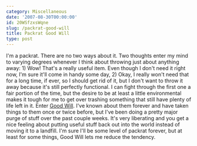 ```yaml
---
category: Miscellaneous
date: '2007-08-30T00:00:00'
id: 20WSfzxsWqne
slug: /packrat-good-will
title: Packrat Good Will
type: post
---
```


I'm a packrat. There are no two ways about it. Two thoughts enter
my mind to varying degrees whenever I think about throwing just
about anything away: 1) Wow! That's a really useful item. Even
though I don't need it right now, I'm sure it'll come in handy some
day, 2) Okay, I really won't need that for a long time, if ever, so
I should get rid of it, but I don't want to throw it away because
it's still perfectly functional. I can fight through the first one
a fair portion of the time, but the desire to be at least a little
environmental makes it tough for me to get over trashing something
that still have plenty of life left in it. Enter
[Good Will](http://www.goodwill.org/). I've known about them
forever and have taken things to them once or twice before, but
I've been doing a pretty major purge of stuff over the past couple
weeks. It's very liberating and you get a nice feeling about
putting useful stuff back out into the world instead of moving it
to a landfill. I'm sure I'll be some level of packrat forever, but
at least for some things, Good Will lets me reduce the tendency.